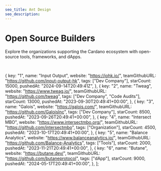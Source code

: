 ```yaml
---
seo_title: Ant Design
seo_description:
---
```


# Open Source Builders

Explore the organizations supporting the Cardano ecosystem with open-source tools, frameworks, and dApps.

<br />


  {
    key: "1",
    name: "Input Output",
    website: "https://iohk.io/",
    teamGithubURL: "https://github.com/input-output-hk",
    tags: ["Dev Company"],
    starCount: 15000,
    pushedAt: "2024-09-14T20:49:41Z",
  },
  {
    key: "2",
    name: "Tweag",
    website: "https://www.tweag.io/",
    teamGithubURL: "https://github.com/tweag",
    tags: ["Dev Company", "Code Audits"],
    starCount: 13000,
    pushedAt: "2023-09-30T20:49:41+00:00",
  },
  {
    key: "3",
    name: "Galois",
    website: "https://galois.com/",
    teamGithubURL: "https://github.com/GaloisInc",
    tags: ["Dev Company"],
    starCount: 8500,
    pushedAt: "2023-09-26T20:49:41+00:00",
  },
  {
    key: "4",
    name: "Intersect MBO",
    website: "https://www.intersectmbo.org/",
    teamGithubURL: "https://github.com/intersectmbo",
    tags: ["Organization"],
    starCount: 4500,
    pushedAt: "2023-10-17T20:49:41+00:00",
  },
  {
    key: "5",
    name: "Balance Analytics",
    website: "https://www.balanceanalytics.io/",
    teamGithubURL: "https://github.com/Balance-Analytics",
    tags: ["Tools"],
    starCount: 2000,
    pushedAt: "2023-11-21T20:49:41+00:00",
  },
  {
    key: "6",
    name: "Butane",
    website: "https://butane.dev/",
    teamGithubURL: "https://github.com/butaneprotocol",
    tags: ["dApp"],
    starCount: 9000,
    pushedAt: "2024-05-17T20:49:41+00:00",
  },
];

<OpenSourceBuildersTable data={data} />
